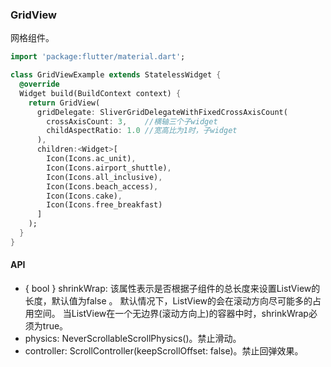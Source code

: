 ### GridView

网格组件。

```dart
import 'package:flutter/material.dart';

class GridViewExample extends StatelessWidget {
  @override
  Widget build(BuildContext context) {
    return GridView(
      gridDelegate: SliverGridDelegateWithFixedCrossAxisCount(
        crossAxisCount: 3,    //横轴三个子widget
        childAspectRatio: 1.0 //宽高比为1时，子widget
      ),
      children:<Widget>[
        Icon(Icons.ac_unit),
        Icon(Icons.airport_shuttle),
        Icon(Icons.all_inclusive),
        Icon(Icons.beach_access),
        Icon(Icons.cake),
        Icon(Icons.free_breakfast)
      ]
    );
  }
}
```

#### API

* { bool } shrinkWrap: 该属性表示是否根据子组件的总长度来设置ListView的长度，默认值为false 。
  默认情况下，ListView的会在滚动方向尽可能多的占用空间。
  当ListView在一个无边界(滚动方向上)的容器中时，shrinkWrap必须为true。
* physics: NeverScrollableScrollPhysics()。禁止滑动。
* controller: ScrollController(keepScrollOffset: false)。禁止回弹效果。